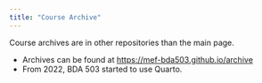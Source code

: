 ```yaml
---
title: "Course Archive"
---
```


Course archives are in other repositories than the main page.

- Archives can be found at <https://mef-bda503.github.io/archive>
- From 2022, BDA 503 started to use Quarto.
